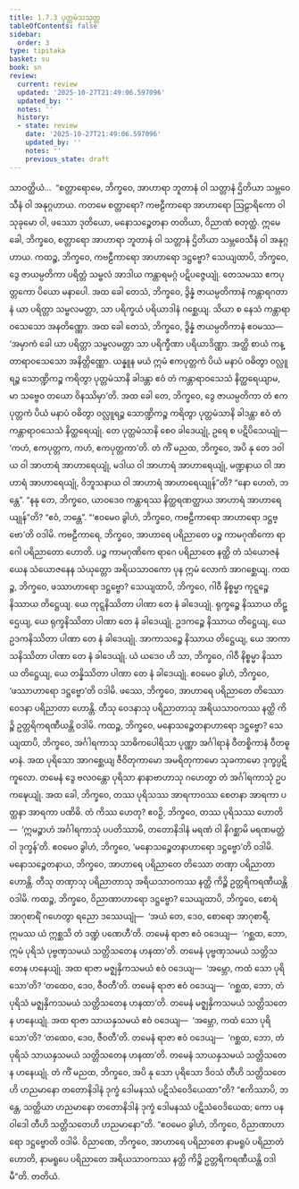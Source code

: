 ```yaml
---
title: 1.7.3 ပုတ္တမံသသုတ္တ
tableOfContents: false
sidebar:
  order: 3
type: tipitaka
basket: su
book: sn
review:
  current: review
  updated: '2025-10-27T21:49:06.597096'
  updated_by: ''
  notes: ''
  history:
  - state: review
    date: '2025-10-27T21:49:06.597096'
    updated_by: ''
    notes: ''
    previous_state: draft
---
```



<ReviewStatus review={frontmatter.review} showDetails={true} />

<HypothesisAnnotation frontmatter={frontmatter} />

<DynamicBreadcrumb />

<Division number="63" book="sn" e="ch" v="18" p="289">

<Paragraph number="449" book="sn">
သာဝတ္ထိယံ…  “စတ္တာရောမေ, ဘိက္ခဝေ, အာဟာရာ ဘူတာနံ ဝါ သတ္တာနံ ဌိတိယာ သမ္ဘဝေသီနံ ဝါ အနုဂ္ဂဟာယ. ကတမေ စတ္တာရော? ကဗဠီကာရော အာဟာရော ဩဠာရိကော ဝါ သုခုမော ဝါ, ဖဿော ဒုတိယော, မနောသဉ္စေတနာ တတိယာ, ဝိညာဏံ စတုတ္ထံ. ဣမေ ခေါ, ဘိက္ခဝေ, စတ္တာရော အာဟာရာ ဘူတာနံ ဝါ သတ္တာနံ ဌိတိယာ သမ္ဘဝေသီနံ ဝါ အနုဂ္ဂဟာယ.
</Paragraph>

<Paragraph number="450" book="sn">
ကထဉ္စ, ဘိက္ခဝေ, ကဗဠီကာရော အာဟာရော ဒဋ္ဌဗ္ဗော? သေယျထာပိ, ဘိက္ခဝေ, ဒွေ ဇာယမ္ပတိကာ ပရိတ္တံ သမ္ဗလံ အာဒါယ ကန္တာရမဂ္ဂံ ပဋိပဇ္ဇေယျုံ. တေသမဿ ဧကပုတ္တကော ပိယော မနာပေါ. အထ ခေါ တေသံ, ဘိက္ခဝေ, ဒွိန္နံ ဇာယမ္ပတိကာနံ ကန္တာရဂတာနံ ယာ ပရိတ္တာ သမ္ဗလမတ္တာ, သာ ပရိက္ခယံ ပရိယာဒါနံ ဂစ္ဆေယျ. သိယာ စ နေသံ ကန္တာရာဝသေသော အနတိဏ္ဏော. အထ ခေါ တေသံ, ဘိက္ခဝေ, ဒွိန္နံ ဇာယမ္ပတိကာနံ ဧဝမဿ—  ‘အမှာကံ ခေါ ယာ ပရိတ္တာ သမ္ဗလမတ္တာ သာ ပရိက္ခီဏာ ပရိယာဒိဏ္ဏာ. အတ္ထိ စာယံ ကန္တာရာဝသေသော အနိတ္တိဏ္ဏော. ယန္နူန မယံ ဣမံ ဧကပုတ္တကံ ပိယံ မနာပံ ဝဓိတွာ ဝလ္လူရဉ္စ သောဏ္ဍိကဉ္စ ကရိတွာ ပုတ္တမံသာနိ ခါဒန္တာ ဧဝံ တံ ကန္တာရာဝသေသံ နိတ္ထရေယျာမ, မာ သဗ္ဗေဝ တယော ဝိနဿိမှာ’တိ. အထ ခေါ တေ, ဘိက္ခဝေ, ဒွေ ဇာယမ္ပတိကာ တံ ဧကပုတ္တကံ ပိယံ မနာပံ ဝဓိတွာ ဝလ္လူရဉ္စ သောဏ္ဍိကဉ္စ ကရိတွာ ပုတ္တမံသာနိ ခါဒန္တာ ဧဝံ တံ ကန္တာရာဝသေသံ နိတ္ထရေယျုံ. တေ ပုတ္တမံသာနိ စေဝ ခါဒေယျုံ, ဥရေ စ ပဋိပိသေယျုံ—  ‘ကဟံ, ဧကပုတ္တက, ကဟံ, ဧကပုတ္တကာ’တိ.
</Paragraph>

<Paragraph number="451" book="sn">
တံ ကိံ မညထ, ဘိက္ခဝေ, အပိ နု တေ ဒဝါယ ဝါ အာဟာရံ အာဟာရေယျုံ, မဒါယ ဝါ အာဟာရံ အာဟာရေယျုံ, မဏ္ဍနာယ ဝါ အာဟာရံ အာဟာရေယျုံ, ဝိဘူသနာယ ဝါ အာဟာရံ အာဟာရေယျုန်”တိ? “နော ဟေတံ, ဘန္တေ”. “နနု တေ, ဘိက္ခဝေ, ယာဝဒေဝ ကန္တာရဿ နိတ္ထရဏတ္ထာယ အာဟာရံ အာဟာရေယျုန်”တိ? “ဧဝံ, ဘန္တေ”. “‘ဧဝမေဝ ခွါဟံ, ဘိက္ခဝေ, ကဗဠီကာရော အာဟာရော ဒဋ္ဌဗ္ဗော’တိ ဝဒါမိ. ကဗဠီကာရေ, ဘိက္ခဝေ, အာဟာရေ ပရိညာတေ ပဉ္စ ကာမဂုဏိကော ရာဂေါ ပရိညာတော ဟောတိ. ပဉ္စ ကာမဂုဏိကေ ရာဂေ ပရိညာတေ နတ္ထိ တံ သံယောဇနံ ယေန သံယောဇနေန သံယုတ္တော အရိယသာဝကော ပုန ဣမံ လောကံ အာဂစ္ဆေယျ.
</Paragraph>

<Paragraph number="452" book="sn">
ကထဉ္စ, ဘိက္ခဝေ, ဖဿာဟာရော ဒဋ္ဌဗ္ဗော? သေယျထာပိ, ဘိက္ခဝေ, ဂါဝီ နိစ္စမ္မာ ကုဋ္ဋဉ္စေ နိဿာယ တိဋ္ဌေယျ. ယေ ကုဋ္ဋနိဿိတာ ပါဏာ တေ နံ ခါဒေယျုံ. ရုက္ခဉ္စေ နိဿာယ တိဋ္ဌေယျ, ယေ ရုက္ခနိဿိတာ ပါဏာ တေ နံ ခါဒေယျုံ. ဥဒကဉ္စေ နိဿာယ တိဋ္ဌေယျ, ယေ ဥဒကနိဿိတာ ပါဏာ တေ နံ ခါဒေယျုံ. အာကာသဉ္စေ နိဿာယ တိဋ္ဌေယျ, ယေ အာကာသနိဿိတာ ပါဏာ တေ နံ ခါဒေယျုံ. ယံ ယဒေဝ ဟိ သာ, ဘိက္ခဝေ, ဂါဝီ နိစ္စမ္မာ နိဿာယ တိဋ္ဌေယျ, ယေ တန္နိဿိတာ ပါဏာ တေ နံ ခါဒေယျုံ. ဧဝမေဝ ခွါဟံ, ဘိက္ခဝေ, ‘ဖဿာဟာရော ဒဋ္ဌဗ္ဗော’တိ ဝဒါမိ. ဖဿေ, ဘိက္ခဝေ, အာဟာရေ ပရိညာတေ တိဿော ဝေဒနာ ပရိညာတာ ဟောန္တိ. တီသု ဝေဒနာသု ပရိညာတာသု အရိယသာဝကဿ နတ္ထိ ကိဉ္စိ ဥတ္တရိကရဏီယန္တိ ဝဒါမိ.
</Paragraph>

<Paragraph number="453" book="sn">
ကထဉ္စ, ဘိက္ခဝေ, မနောသဉ္စေတနာဟာရော ဒဋ္ဌဗ္ဗော? သေယျထာပိ, ဘိက္ခဝေ, အင်္ဂါရကာသု သာဓိကပေါရိသာ ပုဏ္ဏာ အင်္ဂါရာနံ ဝီတစ္စိကာနံ ဝီတဓူမာနံ. အထ ပုရိသော အာဂစ္ဆေယျ ဇီဝိတုကာမော အမရိတုကာမော သုခကာမော ဒုက္ခပ္ပဋိကူလော. တမေနံ ဒွေ ဗလဝန္တော ပုရိသာ နာနာဗာဟာသု ဂဟေတွာ တံ အင်္ဂါရကာသုံ ဥပကဍ္ဎေယျုံ. အထ ခေါ, ဘိက္ခဝေ, တဿ ပုရိသဿ အာရကာဝဿ စေတနာ အာရကာ ပတ္ထနာ အာရကာ ပဏိဓိ. တံ ကိဿ ဟေတု? ဧဝဉှိ, ဘိက္ခဝေ, တဿ ပုရိသဿ ဟောတိ—  ‘ဣမဉ္စာဟံ အင်္ဂါရကာသုံ ပပတိဿာမိ, တတောနိဒါနံ မရဏံ ဝါ နိဂစ္ဆာမိ မရဏမတ္တံ ဝါ ဒုက္ခန်’တိ. ဧဝမေဝ ခွါဟံ, ဘိက္ခဝေ, ‘မနောသဉ္စေတနာဟာရော ဒဋ္ဌဗ္ဗော’တိ ဝဒါမိ. မနောသဉ္စေတနာယ, ဘိက္ခဝေ, အာဟာရေ ပရိညာတေ တိဿော တဏှာ ပရိညာတာ ဟောန္တိ. တီသု တဏှာသု ပရိညာတာသု အရိယသာဝကဿ နတ္ထိ ကိဉ္စိ ဥတ္တရိကရဏီယန္တိ ဝဒါမိ.
</Paragraph>

<Paragraph number="454" book="sn">
ကထဉ္စ, ဘိက္ခဝေ, ဝိညာဏာဟာရော ဒဋ္ဌဗ္ဗော? သေယျထာပိ, ဘိက္ခဝေ, စောရံ အာဂုစာရိံ ဂဟေတွာ ရညော ဒဿေယျုံ—  ‘အယံ တေ, ဒေဝ, စောရော အာဂုစာရီ, ဣမဿ ယံ ဣစ္ဆသိ တံ ဒဏ္ဍံ ပဏေဟီ’တိ. တမေနံ ရာဇာ ဧဝံ ဝဒေယျ—  ‘ဂစ္ဆထ, ဘော, ဣမံ ပုရိသံ ပုဗ္ဗဏှသမယံ သတ္တိသတေန ဟနထာ’တိ. တမေနံ ပုဗ္ဗဏှသမယံ သတ္တိသတေန ဟနေယျုံ. အထ ရာဇာ မဇ္ဈနှိကသမယံ ဧဝံ ဝဒေယျ—  ‘အမ္ဘော, ကထံ သော ပုရိသော’တိ? ‘တထေဝ, ဒေဝ, ဇီဝတီ’တိ. တမေနံ ရာဇာ ဧဝံ ဝဒေယျ—  ‘ဂစ္ဆထ, ဘော, တံ ပုရိသံ မဇ္ဈနှိကသမယံ သတ္တိသတေန ဟနထာ’တိ. တမေနံ မဇ္ဈနှိကသမယံ သတ္တိသတေန ဟနေယျုံ. အထ ရာဇာ သာယနှသမယံ ဧဝံ ဝဒေယျ—  ‘အမ္ဘော, ကထံ သော ပုရိသော’တိ? ‘တထေဝ, ဒေဝ, ဇီဝတီ’တိ. တမေနံ ရာဇာ ဧဝံ ဝဒေယျ—  ‘ဂစ္ဆထ, ဘော, တံ ပုရိသံ သာယနှသမယံ သတ္တိသတေန ဟနထာ’တိ. တမေနံ သာယနှသမယံ သတ္တိသတေန ဟနေယျုံ. တံ ကိံ မညထ, ဘိက္ခဝေ, အပိ နု သော ပုရိသော ဒိဝသံ တီဟိ သတ္တိသတေဟိ ဟညမာနော တတောနိဒါနံ ဒုက္ခံ ဒေါမနဿံ ပဋိသံဝေဒိယေထာ”တိ? “ဧကိဿာပိ, ဘန္တေ, သတ္တိယာ ဟညမာနော တတောနိဒါနံ ဒုက္ခံ ဒေါမနဿံ ပဋိသံဝေဒိယေထ; ကော ပန ဝါဒေါ တီဟိ သတ္တိသတေဟိ ဟညမာနော”တိ. “ဧဝမေဝ ခွါဟံ, ဘိက္ခဝေ, ဝိညာဏာဟာရော ဒဋ္ဌဗ္ဗောတိ ဝဒါမိ. ဝိညာဏေ, ဘိက္ခဝေ, အာဟာရေ ပရိညာတေ နာမရူပံ ပရိညာတံ ဟောတိ, နာမရူပေ ပရိညာတေ အရိယသာဝကဿ နတ္ထိ ကိဉ္စိ ဥတ္တရိကရဏီယန္တိ ဝဒါမီ”တိ.

</Paragraph>
</Division>

<Paragraph number="455" type="center" book="sn">
တတိယံ.
</Paragraph>